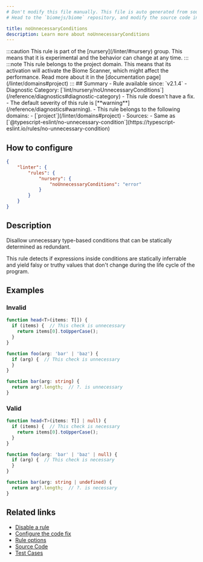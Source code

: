 ```yaml
---
# Don't modify this file manually. This file is auto generated from source, and you will lose your changes next time the website is built.
# Head to the `biomejs/biome` repository, and modify the source code in there.

title: noUnnecessaryConditions
description: Learn more about noUnnecessaryConditions
---
```


<Tabs>
<TabItem label="JavaScript (and super languages)" icon="seti:javascript">
:::caution
This rule is part of the [nursery](/linter/#nursery) group. This means that it is experimental and the behavior can change at any time.
:::
:::note
This rule belongs to the project domain. This means that its activation will activate the Biome Scanner, which might affect the performance. Read more about it in the [documentation page](/linter/domains#project)
:::
## Summary
- Rule available since: `v2.1.4`
- Diagnostic Category: [`lint/nursery/noUnnecessaryConditions`](/reference/diagnostics#diagnostic-category)
- This rule doesn't have a fix.
- The default severity of this rule is [**warning**](/reference/diagnostics#warning).
- This rule belongs to the following domains:
  - [`project`](/linter/domains#project)
- Sources: 
  - Same as [`@typescript-eslint/no-unnecessary-condition`](https://typescript-eslint.io/rules/no-unnecessary-condition)

## How to configure
```json title="biome.json"
{
	"linter": {
		"rules": {
			"nursery": {
				"noUnnecessaryConditions": "error"
			}
		}
	}
}

```
## Description
Disallow unnecessary type-based conditions that can be statically determined as redundant.

This rule detects if expressions inside conditions are statically inferrable and yield
falsy or truthy values that don't change during the life cycle of the program.

## Examples

### Invalid

```ts
function head<T>(items: T[]) {
  if (items) {  // This check is unnecessary
    return items[0].toUpperCase();
  }
}
```

```ts
function foo(arg: 'bar' | 'baz') {
  if (arg) {  // This check is unnecessary
  }
}
```

```ts
function bar(arg: string) {
  return arg?.length;  // ?. is unnecessary
}
```

### Valid

```ts
function head<T>(items: T[] | null) {
  if (items) {  // This check is necessary
    return items[0].toUpperCase();
  }
}
```

```ts
function foo(arg: 'bar' | 'baz' | null) {
  if (arg) {  // This check is necessary
  }
}
```

```ts
function bar(arg: string | undefined) {
  return arg?.length;  // ?. is necessary
}
```

## Related links

- [Disable a rule](/linter/#disable-a-rule)
- [Configure the code fix](/linter#configure-the-code-fix)
- [Rule options](/linter/#rule-options)
- [Source Code](https://github.com/biomejs/biome/blob/main/crates/biome_js_analyze/src/lint/nursery/no_unnecessary_conditions.rs)
- [Test Cases](https://github.com/biomejs/biome/blob/main/crates/biome_js_analyze/tests/specs/nursery/noUnnecessaryConditions)

</TabItem>
</Tabs>

